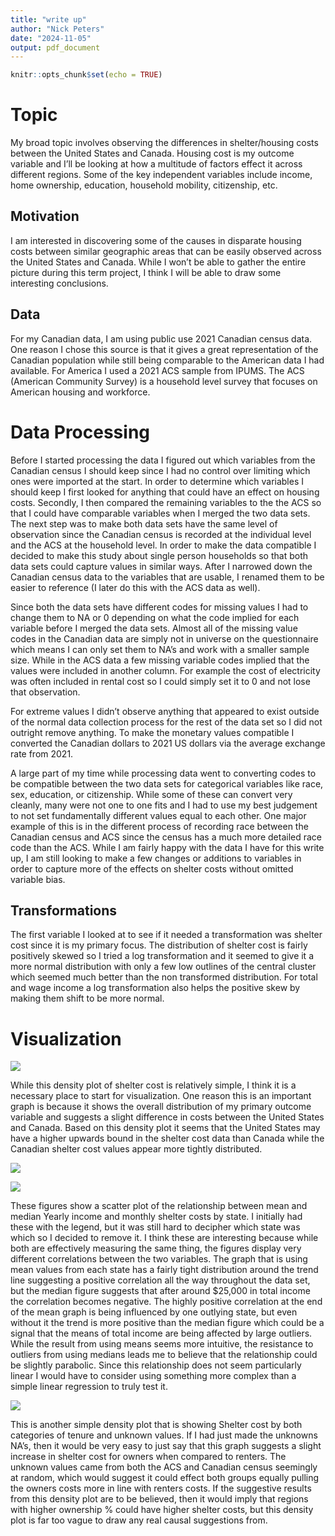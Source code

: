 ---
title: "write up"
author: "Nick Peters"
date: "2024-11-05"
output: pdf_document
---

```{r setup, include=FALSE}
knitr::opts_chunk$set(echo = TRUE)
```

# Topic

My broad topic involves observing the differences in shelter/housing costs between the United States and Canada. Housing cost is my outcome variable and I'll be looking at how a multitude of factors effect it across different regions. Some of the key independent variables include income, home ownership, education, household mobility, citizenship, etc.

## Motivation

I am interested in discovering some of the causes in disparate housing costs between similar geographic areas that can be easily observed across the United States and Canada. While I won't be able to gather the entire picture during this term project, I think I will be able to draw some interesting conclusions.

## Data

For my Canadian data, I am using public use 2021 Canadian census data. One reason I chose this source is that it gives a great representation of the Canadian population while still being comparable to the American data I had available. For America I used a 2021 ACS sample from IPUMS. The ACS (American Community Survey) is a household level survey that focuses on American housing and workforce.

# Data Processing

Before I started processing the data I figured out which variables from the Canadian census I should keep since I had no control over limiting which ones were imported at the start. In order to determine which variables I should keep I first looked for anything that could have an effect on housing costs. Secondly, I then compared the remaining variables to the the ACS so that I could have comparable variables when I merged the two data sets. The next step was to make both data sets have the same level of observation since the Canadian census is recorded at the individual level and the ACS at the household level. In order to make the data compatible I decided to make this study about single person households so that both data sets could capture values in similar ways. After I narrowed down the Canadian census data to the variables that are usable, I renamed them to be easier to reference (I later do this with the ACS data as well).

Since both the data sets have different codes for missing values I had to change them to NA or 0 depending on what the code implied for each variable before I merged the data sets. Almost all of the missing value codes in the Canadian data are simply not in universe on the questionnaire which means I can only set them to NA's and work with a smaller sample size. While in the ACS data a few missing variable codes implied that the values were included in another column. For example the cost of electricity was often included in rental cost so I could simply set it to 0 and not lose that observation.

For extreme values I didn't observe anything that appeared to exist outside of the normal data collection process for the rest of the data set so I did not outright remove anything. To make the monetary values compatible I converted the Canadian dollars to 2021 US dollars via the average exchange rate from 2021.

A large part of my time while processing data went to converting codes to be compatible between the two data sets for categorical variables like race, sex, education, or citizenship. While some of these can convert very cleanly, many were not one to one fits and I had to use my best judgement to not set fundamentally different values equal to each other. One major example of this is in the different process of recording race between the Canadian census and ACS since the census has a much more detailed race code than the ACS. While I am fairly happy with the data I have for this write up, I am still looking to make a few changes or additions to variables in order to capture more of the effects on shelter costs without omitted variable bias.

## Transformations

The first variable I looked at to see if it needed a transformation was shelter cost since it is my primary focus. The distribution of shelter cost is fairly positively skewed so I tried a log transformation and it seemed to give it a more normal distribution with only a few low outlines of the central cluster which seemed much better than the non transformed distribution. For total and wage income a log transformation also helps the positive skew by making them shift to be more normal.

# Visualization

![](countrycost.png)

While this density plot of shelter cost is relatively simple, I think it is a necessary place to start for visualization. One reason this is an important graph is because it shows the overall distribution of my primary outcome variable and suggests a slight difference in costs between the United States and Canada. Based on this density plot it seems that the United States may have a higher upwards bound in the shelter cost data than Canada while the Canadian shelter cost values appear more tightly distributed.

![](mean.png)

![](median.png)

These figures show a scatter plot of the relationship between mean and median Yearly income and monthly shelter costs by state. I initially had these with the legend, but it was still hard to decipher which state was which so I decided to remove it. I think these are interesting because while both are effectively measuring the same thing, the figures display very different correlations between the two variables. The graph that is using mean values from each state has a fairly tight distribution around the trend line suggesting a positive correlation all the way throughout the data set, but the median figure suggests that after around \$25,000 in total income the correlation becomes negative. The highly positive correlation at the end of the mean graph is being influenced by one outlying state, but even without it the trend is more positive than the median figure which could be a signal that the means of total income are being affected by large outliers. While the result from using means seems more intuitive, the resistance to outliers from using medians leads me to believe that the relationship could be slightly parabolic. Since this relationship does not seem particularly linear I would have to consider using something more complex than a simple linear regression to truly test it.

![](own.png)

This is another simple density plot that is showing Shelter cost by both categories of tenure and unknown values. If I had just made the unknowns NA's, then it would be very easy to just say that this graph suggests a slight increase in shelter cost for owners when compared to renters. The unknown values came from both the ACS and Canadian census seemingly at random, which would suggest it could effect both groups equally pulling the owners costs more in line with renters costs. If the suggestive results from this density plot are to be believed, then it would imply that regions with higher ownership % could have higher shelter costs, but this density plot is far too vague to draw any real causal suggestions from.
